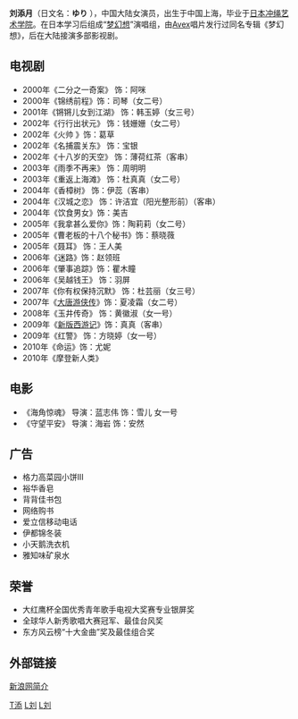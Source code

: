 {{藝人
|姓名 = 刘添月
|類型 = 女艺人
|暱稱 = 
|圖片 = 
|圖片尺寸 = 
|圖片簡介 = 
|原名 = 刘嘉悦
|英文名 =YURI
|國籍 = {{PRC}}
|民族 = [[汉族|汉族]]
|籍貫 =  
|出生日期 = {{birth_date_and_age|1981|03|03}}
|語言 = [[汉语|汉语]]、[[英语|英语]]、[[日语|日语]]  
|專長 = 
|身高 =
|體重 = 
|血型 = 
|配偶 = 
|兒女 = 
|父母 = 
|出生地 =  {{CHN}}[[上海|上海]]
|教育程度 =[[日本冲绳艺术学院|日本冲绳艺术学院]]
|出道作 = 
|出道年份 = 
|代表作 = 
|活躍年代 =
|經紀公司 = 
|網站 = http://blog.sina.com.cn/u/1290529837 添月的博客
}}
'''刘添月'''（日文名：'''ゆり''' {{bd|1981年|3月3日|catIdx=L刘}}），中国大陆女演员，出生于中国上海，毕业于[[日本冲绳艺术学院|日本冲绳艺术学院]]。在日本学习后组成“[[梦幻想|梦幻想]]”演唱组，由[[Avex|Avex]]唱片发行过同名专辑《梦幻想》，后在大陆接演多部影视剧。

==电视剧==
* 2000年《二分之一奇案》 饰：阿咪
* 2000年《锦绣前程》饰：司琴（女二号）
* 2001年《锵锵儿女到江湖》 饰：韩玉婷（女三号）
* 2002年《行行出状元》 饰：钱姗姗（女二号） 
* 2002年《火帅 》饰：葛草 
* 2002年《名捕震关东》 饰：宝银 
* 2002年《十八岁的天空》 饰：薄荷红茶（客串）
* 2003年《雨季不再来》 饰：周明明 
* 2003年《重返上海滩》 饰：杜真真（女二号）
* 2004年《香樟树》 饰：伊蕊（客串）
* 2004年《汉城之恋》 饰：许洁宜（阳光整形前）（客串）
* 2004年《饮食男女》饰：美吉　　
* 2005年《我拿甚么爱你》饰：陶莉莉（女二号）
* 2005年《曹老板的十八个秘书》饰：蔡晓薇 
* 2005年《聂耳》 饰：王人美 
* 2006年《迷路》饰：赵领班
* 2006年《肇事追踪》饰：瞿木瞳
* 2006年《吴越钱王》 饰：羽屏 
* 2007年《你有权保持沉默》 饰：杜芸丽（女三号）
* 2007年《[[大唐游侠传_(电视剧)|大唐游侠传]]》饰：夏凌霜（女二号）
* 2008年《玉井传奇》 饰：黄徽淑（女一号）
* 2009年《[[西遊記_(2010年電視劇)|新版西游记]]》饰：真真（客串）
* 2009年《红警》 饰：方晓婷（女一号）
* 2010年《命运》饰：尤妮
* 2010年《摩登新人类》

==电影==
* 《海角惊魂》 导演：蓝志伟 饰：雪儿 女一号
* 《守望平安》 导演：海岩 饰：安然 

==广告==
* 格力高菜园小饼ⅠⅡ
* 裕华香皂
* 背背佳书包
* 网络购书
* 爱立信移动电话
* 伊都锦冬装
* 小天鹅洗衣机
* 雅知味矿泉水

==荣誉==
* 大红鹰杯全国优秀青年歌手电视大奖赛专业银屏奖
* 全球华人新秀歌唱大赛冠军、最佳台风奖
* 东方风云榜“十大金曲”奖及最佳组合奖

==外部链接==
[http://data.ent.sina.com.cn/star/6642.html 新浪网简介] {{Wayback|url=http://data.ent.sina.com.cn/star/6642.html |date=20130202004805 }}
{{DEFAULTSORT:L刘}} 
[[Category:刘姓|T添]]
[[Category:中国电视女演员|L刘]]
[[Category:上海女演员|L刘]]